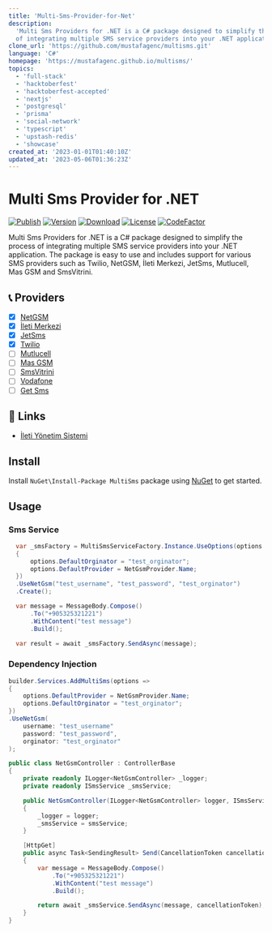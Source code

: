 ```yaml
---
title: 'Multi-Sms-Provider-for-Net'
description:
  'Multi Sms Providers for .NET is a C# package designed to simplify the process
  of integrating multiple SMS service providers into your .NET application.'
clone_url: 'https://github.com/mustafagenc/multisms.git'
language: 'C#'
homepage: 'https://mustafagenc.github.io/multisms/'
topics:
  - 'full-stack'
  - 'hacktoberfest'
  - 'hacktoberfest-accepted'
  - 'nextjs'
  - 'postgresql'
  - 'prisma'
  - 'social-network'
  - 'typescript'
  - 'upstash-redis'
  - 'showcase'
created_at: '2023-01-01T01:40:10Z'
updated_at: '2023-05-06T01:36:23Z'
---
```


# Multi Sms Provider for .NET

[![Publish](https://github.com/mustafagenc/multisms/actions/workflows/publish.yml/badge.svg)](https://github.com/mustafagenc/multisms/actions/workflows/publish.yml)
[![Version](https://img.shields.io/nuget/v/MultiSms?label=Nuget)](https://www.nuget.org/packages/MultiSms)
[![Download](https://img.shields.io/nuget/dt/MultiSms?label=Downloads&color=green&logo=nuget)](https://www.nuget.org/packages/MultiSms)
[![License](https://img.shields.io/github/license/mustafagenc/multisms?label=License)](https://github.com/mustafagenc/multisms/blob/main/LICENSE)
[![CodeFactor](https://www.codefactor.io/repository/github/mustafagenc/multisms/badge)](https://www.codefactor.io/repository/github/mustafagenc/multisms)

Multi Sms Providers for .NET is a C# package designed to simplify the process of
integrating multiple SMS service providers into your .NET application. The
package is easy to use and includes support for various SMS providers such as
Twilio, NetGSM, İleti Merkezi, JetSms, Mutlucell, Mas GSM and SmsVitrini.

## 📞 Providers

- [x] [NetGSM](https://www.nuget.org/packages/MultiSms.NetGsm.Provider/)
- [x] [İleti Merkezi](https://www.nuget.org/packages/MultiSms.IletiMerkezi.Provider/)
- [x] [JetSms](https://www.nuget.org/packages/MultiSms.JetSms.Provider/)
- [x] [Twilio](https://www.nuget.org/packages/MultiSms.Twilio.Provider/)
- [ ] [Mutlucell](https://www.nuget.org/packages/MultiSms.Mutlucell.Provider/)
- [ ] [Mas GSM](https://www.nuget.org/packages/MultiSms.MasGsm.Provider/)
- [ ] [SmsVitrini](https://www.nuget.org/packages/MultiSms.SmsVitrini.Provider/)
- [ ] [Vodafone](#)
- [ ] [Get Sms](#)

## 🔗 Links

- [İleti Yönetim Sistemi](https://iys.org.tr)

## Install

Install `NuGet\Install-Package MultiSms` package using
[NuGet](https://www.nuget.org/packages/MultiSms) to get started.

## Usage

### Sms Service

```csharp
  var _smsFactory = MultiSmsServiceFactory.Instance.UseOptions(options =>
  {
      options.DefaultOrginator = "test_orginator";
      options.DefaultProvider = NetGsmProvider.Name;
  })
  .UseNetGsm("test_username", "test_password", "test_orginator")
  .Create();

  var message = MessageBody.Compose()
      .To("+905325321221")
      .WithContent("test message")
      .Build();

  var result = await _smsFactory.SendAsync(message);
```

### Dependency Injection

```csharp
builder.Services.AddMultiSms(options =>
{
    options.DefaultProvider = NetGsmProvider.Name;
    options.DefaultOrginator = "test_orginator";
})
.UseNetGsm(
    username: "test_username"
    password: "test_password",
    orginator: "test_orginator"
);
```

```csharp
public class NetGsmController : ControllerBase
{
    private readonly ILogger<NetGsmController> _logger;
    private readonly ISmsService _smsService;

    public NetGsmController(ILogger<NetGsmController> logger, ISmsService smsService)
    {
        _logger = logger;
        _smsService = smsService;
    }

    [HttpGet]
    public async Task<SendingResult> Send(CancellationToken cancellationToken)
    {
        var message = MessageBody.Compose()
            .To("+905325321221")
            .WithContent("test message")
            .Build();

        return await _smsService.SendAsync(message, cancellationToken);
    }
}
```

